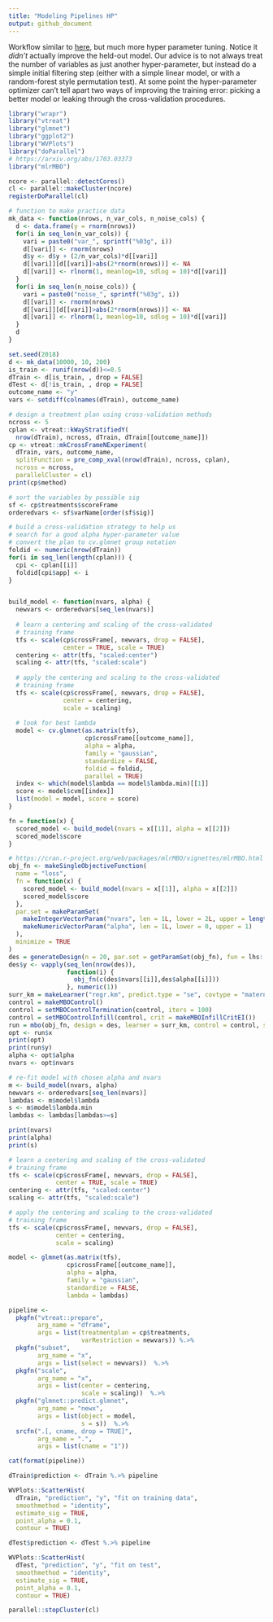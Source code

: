 ```yaml
---
title: "Modeling Pipelines HP"
output: github_document
---
```


Workflow similar to [here](https://github.com/WinVector/vtreat/blob/master/extras/ModelingPipelines.md), but much more hyper parameter tuning.  Notice it *didn't* actually improve the held-out model.  Our advice is to not always treat the number of variables as just another hyper-parameter, but instead do a simple initial filtering step (either with a simple linear model, or with a random-forest style permutation test).  At some point the hyper-parameter optimizer can't tell apart two ways of improving the training error: picking a better model or leaking through the cross-validation procedures.


```r
library("wrapr")
library("vtreat")
library("glmnet")
library("ggplot2")
library("WVPlots")
library("doParallel")
# https://arxiv.org/abs/1703.03373
library("mlrMBO")

ncore <- parallel::detectCores()
cl <- parallel::makeCluster(ncore)
registerDoParallel(cl)

# function to make practice data
mk_data <- function(nrows, n_var_cols, n_noise_cols) {
  d <- data.frame(y = rnorm(nrows))
  for(i in seq_len(n_var_cols)) {
    vari = paste0("var_", sprintf("%03g", i))
    d[[vari]] <- rnorm(nrows)
    d$y <- d$y + (2/n_var_cols)*d[[vari]]
    d[[vari]][d[[vari]]>abs(2*rnorm(nrows))] <- NA
    d[[vari]] <- rlnorm(1, meanlog=10, sdlog = 10)*d[[vari]]
  }
  for(i in seq_len(n_noise_cols)) {
    vari = paste0("noise_", sprintf("%03g", i))
    d[[vari]] <- rnorm(nrows)
    d[[vari]][d[[vari]]>abs(2*rnorm(nrows))] <- NA
    d[[vari]] <- rlnorm(1, meanlog=10, sdlog = 10)*d[[vari]]
  }
  d
}

set.seed(2018)
d <- mk_data(10000, 10, 200)
is_train <- runif(nrow(d))<=0.5
dTrain <- d[is_train, , drop = FALSE]
dTest <- d[!is_train, , drop = FALSE]
outcome_name <- "y"
vars <- setdiff(colnames(dTrain), outcome_name)

# design a treatment plan using cross-validation methods
ncross <- 5
cplan <- vtreat::kWayStratifiedY(
  nrow(dTrain), ncross, dTrain, dTrain[[outcome_name]])
cp <- vtreat::mkCrossFrameNExperiment(
  dTrain, vars, outcome_name,
  splitFunction = pre_comp_xval(nrow(dTrain), ncross, cplan),
  ncross = ncross,
  parallelCluster = cl)
print(cp$method)

# sort the variables by possible sig
sf <- cp$treatments$scoreFrame
orderedvars <- sf$varName[order(sf$sig)]

# build a cross-validation strategy to help us
# search for a good alpha hyper-parameter value
# convert the plan to cv.glmnet group notation
foldid <- numeric(nrow(dTrain))
for(i in seq_len(length(cplan))) {
  cpi <- cplan[[i]]
  foldid[cpi$app] <- i
}


build_model <- function(nvars, alpha) {
  newvars <- orderedvars[seq_len(nvars)]
  
  # learn a centering and scaling of the cross-validated 
  # training frame
  tfs <- scale(cp$crossFrame[, newvars, drop = FALSE], 
               center = TRUE, scale = TRUE)
  centering <- attr(tfs, "scaled:center")
  scaling <- attr(tfs, "scaled:scale")
  
  # apply the centering and scaling to the cross-validated 
  # training frame
  tfs <- scale(cp$crossFrame[, newvars, drop = FALSE],
               center = centering,
               scale = scaling)
  
  # look for best lambda
  model <- cv.glmnet(as.matrix(tfs), 
                     cp$crossFrame[[outcome_name]],
                     alpha = alpha,
                     family = "gaussian", 
                     standardize = FALSE,
                     foldid = foldid, 
                     parallel = TRUE)
  index <- which(model$lambda == model$lambda.min)[[1]]
  score <- model$cvm[[index]]
  list(model = model, score = score)
}

fn = function(x) {
  scored_model <- build_model(nvars = x[[1]], alpha = x[[2]])
  scored_model$score
}

# https://cran.r-project.org/web/packages/mlrMBO/vignettes/mlrMBO.html
obj_fn <- makeSingleObjectiveFunction(
  name = "loss",
  fn = function(x) {
    scored_model <- build_model(nvars = x[[1]], alpha = x[[2]])
    scored_model$score
  },
  par.set = makeParamSet(
    makeIntegerVectorParam("nvars", len = 1L, lower = 2L, upper = length(orderedvars)),
    makeNumericVectorParam("alpha", len = 1L, lower = 0, upper = 1)
  ),
  minimize = TRUE
)
des = generateDesign(n = 20, par.set = getParamSet(obj_fn), fun = lhs::randomLHS)
des$y <- vapply(seq_len(nrow(des)),
                function(i) {
                  obj_fn(c(des$nvars[[i]],des$alpha[[i]]))
                }, numeric(1))
surr_km = makeLearner("regr.km", predict.type = "se", covtype = "matern3_2", control = list(trace = FALSE))
control = makeMBOControl()
control = setMBOControlTermination(control, iters = 100)
control = setMBOControlInfill(control, crit = makeMBOInfillCritEI())
run = mbo(obj_fn, design = des, learner = surr_km, control = control, show.info = TRUE)
opt <- run$x
print(opt)
print(run$y)
alpha <- opt$alpha
nvars <- opt$nvars

# re-fit model with chosen alpha and nvars
m <- build_model(nvars, alpha)
newvars <- orderedvars[seq_len(nvars)]
lambdas <- m$model$lambda
s <- m$model$lambda.min
lambdas <- lambdas[lambdas>=s]

print(nvars)
print(alpha)
print(s)

# learn a centering and scaling of the cross-validated 
# training frame
tfs <- scale(cp$crossFrame[, newvars, drop = FALSE], 
             center = TRUE, scale = TRUE)
centering <- attr(tfs, "scaled:center")
scaling <- attr(tfs, "scaled:scale")

# apply the centering and scaling to the cross-validated 
# training frame
tfs <- scale(cp$crossFrame[, newvars, drop = FALSE],
             center = centering,
             scale = scaling)

model <- glmnet(as.matrix(tfs), 
                cp$crossFrame[[outcome_name]],
                alpha = alpha,
                family = "gaussian", 
                standardize = FALSE,
                lambda = lambdas)

pipeline <-
  pkgfn("vtreat::prepare",
        arg_name = "dframe", 
        args = list(treatmentplan = cp$treatments,
                    varRestriction = newvars)) %.>%
  pkgfn("subset",
        arg_name = "x",
        args = list(select = newvars))  %.>%
  pkgfn("scale",
        arg_name = "x",
        args = list(center = centering,
                    scale = scaling))  %.>%
  pkgfn("glmnet::predict.glmnet",
        arg_name = "newx",
        args = list(object = model,
                    s = s))  %.>%
  srcfn(".[, cname, drop = TRUE]",
        arg_name = ".",
        args = list(cname = "1"))

cat(format(pipeline))

dTrain$prediction <- dTrain %.>% pipeline

WVPlots::ScatterHist(
  dTrain, "prediction", "y", "fit on training data",
  smoothmethod = "identity",
  estimate_sig = TRUE,
  point_alpha = 0.1,
  contour = TRUE)

dTest$prediction <- dTest %.>% pipeline

WVPlots::ScatterHist(
  dTest, "prediction", "y", "fit on test",
  smoothmethod = "identity",
  estimate_sig = TRUE,
  point_alpha = 0.1,
  contour = TRUE)

parallel::stopCluster(cl)
```

